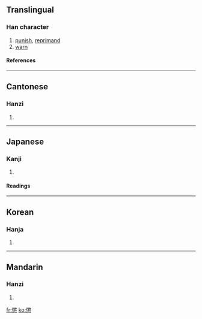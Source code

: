 {{see|惩}}

==Translingual==
===Han character===
{{Han char|rn=61|rad=心|as=15|sn=19|four=2833<sub>4</sub>|canj=竹大心 (HKP), X竹大心 (XHKP)}}
# [[punish]], [[reprimand]]
# [[warn]]
====References====
{{Han ref|kx=0407.440|dkj=11399|dj=0748.290|hdz=42366.060|uh=61F2|ud=25074|bh=C367|bd=50023}}
----
==Cantonese==
===Hanzi===
{{yue-hanzi|jyut=|y=ching4}}
# {{defn|Cantonese}}
----
==Japanese==
===Kanji===
{{ja-kanji|grade=c|rs=心15}}
# {{defn|Japanese}} 
====Readings====
{{ja-readings|on=[[ちょう]] (chō)|kun=[[こらす]] (korasu), [[こりる]] (koriru), [[こらしめる]] (korashimeru)}}
----
==Korean==
===Hanja===
{{ko-hanja|hangeul=징|eumhun=|rv=jing|mr=ching|y=cing}}
# {{defn|Korean}}
----
==Mandarin==
===Hanzi===
{{cmn-hanzi|sim=惩|pin=[[chéng]] ([[cheng2]])|wg=ch'eng<sup>2</sup>}}
# {{defn|Mandarin}}

[[fr:懲]]
[[ko:懲]]